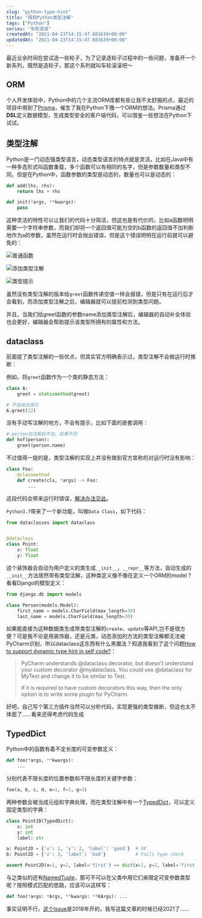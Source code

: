 ```yaml
---
slug: "python-type-hint"
title: "探究Python类型注解"
tags: ["Python"]
series: "车轮滚滚"
createdAt: "2021-04-23T14:15:47.881639+00:00"
updatedAt: "2021-04-23T14:15:47.881639+00:00"
---
```


最近业余时间在尝试造一些轮子，为了记录造轮子过程中的一些问题，准备开一个新系列，既然是造轮子，那这个系列就叫车轮滚滚吧～

## ORM

个人开发体验中，Python中的几个主流ORM库都有些让我不太舒服的点，最近的项目中用到了[Prisma](https://www.prisma.io/)，催生了我在Python下撸一个ORM的想法。Prisma通过**DSL**定义数据模型，生成类型安全的客户端代码，可以借鉴一些想法在Python下试试。

## 类型注解

Python是一门动态强类型语言，动态类型语言的特点就是灵活，比如在Java中有一种多态形式叫函数重载，多个函数可以有相同的名字，但是参数数量和类型不同，但是在Python中，函数参数的类型是动态的，数量也可以是动态的：

```python
def add(lhs, rhs):
    return lhs + rhs

def init(*args, **kwargs):
    pass
```

这种灵活的特性可以让我们的代码十分简洁，但这也是有代价的，比如a函数明明需要一个字符串参数，而我们却将一个返回值可能为空的b函数的返回值不加判断地作为a的参数，虽然在运行时会抛出错误，但是这个错误明明在运行前就可以避免的：

![普通函数](https://i.loli.net/2021/04/21/54sYujrNETc63b2.png)

![添加类型注解](https://i.loli.net/2021/04/22/we6dqXtln2AMu95.png)

![类型提示](https://i.loli.net/2021/04/21/SYzjA84FyMQVbeR.png)

虽然没有类型注解的版本给`greet`函数传递空值一样会报错，但是只有在运行后才会看到，而添加类型注解之后，编辑器就可以提前检测到类型问题。

并且，当我们给greet函数的参数name添加类型注解后，编辑器的自动补全体验也会更好，编辑器会帮助提示该类型所拥有的属性和方法。

## dataclass

前面提了类型注解的一些优点，但其实官方明确表示过，类型注解不会做运行时推断：

例如，将`greet`函数作为一个类的静态方法：

```python
class A:
    greet = staticmethod(greet)

# 不会给出提示
A.greet(12)
```

没有手动写注解的地方，不会有提示，比如下面的嵌套调用：

```python
# person加注解和不加，结果不同
def hof(person):
    greet(person.name)
```

不过值得一提的是，类型注解的实现上并没有做到官方宣称的对运行时没有影响：

```python
class Foo:
    @classmethod
    def create(cls, *args) -> Foo:
        ...
```

这段代码会带来运行时错误，[解决办法见此](https://stackoverflow.com/questions/55320236/does-python-evaluate-type-hinting-of-a-forward-reference)。

`Python3.7`带来了一个新功能，叫做`Data Class`，如下代码：

```python
from dataclasses import dataclass


@dataclass
class Point:
    x: float
    y: float
```

这个装饰器会自动为用户定义的类生成`__init__`，`__repr__`等方法，自动生成的`__init__`方法居然带有类型注解，这种类定义像不像在定义一个ORM的model？看看Django的模型定义：

```python
from django.db import models

class Person(models.Model):
    first_name = models.CharField(max_length=30)
    last_name = models.CharField(max_length=30)
```

如果能直接为这种数据类生成带类型注解的`create`、`update`等API,岂不是很方便？可是我不论是用装饰器，还是元类，动态添加的方法的类型注解都无法被PyCharm识别，所以dataclass这东西有什么黑魔法？知道我看到了这个问题[How to support dynamic type hint in self code?](https://intellij-support.jetbrains.com/hc/en-us/community/posts/360002765319-How-to-support-dynamic-type-hint-in-self-code-)：

> PyCharm understands  @dataclass decorator, but doesn't understand your custom decorator  @mydataclass. You could use @dataclass for MyTest and change it to be  similar to Test.
>
> If it is required to have custom decorators this way, then the only option is to write some plugin for PyCharm.

好吧，自己写个第三方插件当然可以分析代码，实现更强的类型推断，但这也太不体面了……看来还得考虑代码生成

## TypedDict

Python中的函数有着不定长度的可变参数定义：

```python
def foo(*args, **kwargs):
    ...
```

分别代表不限长度的位置参数和不限长度的关键字参数：

```python
foo(a, b, c, d, e=1, f=2, g=3)
```

两种参数会被当成元组和字典处理，而在类型注解中有一个[TypedDict](https://docs.python.org/3/library/typing.html#typing.TypedDict)，可以定义固定类型的字典：

```python
class Point2D(TypedDict):
    x: int
    y: int
    label: str

a: Point2D = {'x': 1, 'y': 2, 'label': 'good'}  # OK
b: Point2D = {'z': 3, 'label': 'bad'}           # Fails type check

assert Point2D(x=1, y=2, label='first') == dict(x=1, y=2, label='first')
```

与之类似的还有[NamedTuple](https://docs.python.org/3/library/typing.html#typing.NamedTuple)，那可不可以在父类中用它们来限定可变参数类型呢？按照模式匹配的思路，应该可以这样写：

```python
def foo(*args: *Args, **kwargs: **KArgs): ...
```

事实证明不行，[这个Issue](https://github.com/python/mypy/issues/4441)是2018年开的，我写这篇文章的时候已经2021了……
